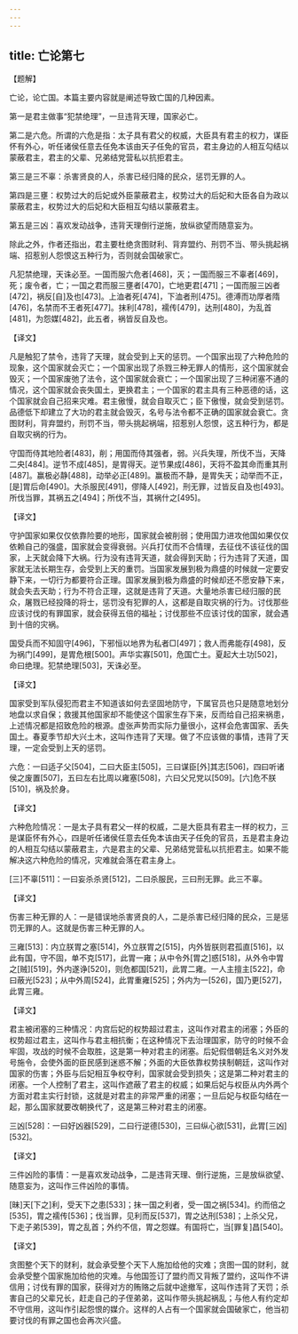 ```yaml
---
---
---
```

title: 亡论第七
---





【题解】


亡论，论亡国。本篇主要内容就是阐述导致亡国的几种因素。


第一是君主做事“犯禁绝理”，一旦违背天理，国家必亡。


第二是六危。所谓的六危是指：太子具有君父的权威，大臣具有君主的权力，谋臣怀有外心，听任诸侯任意去任免本该由天子任免的官员，君主身边的人相互勾结以蒙蔽君主，君主的父辈、兄弟结党营私以抗拒君主。


第三是三不辜：杀害贤良的人，杀害已经归降的民众，惩罚无罪的人。


第四是三壅：权势过大的后妃或外臣蒙蔽君主，权势过大的后妃和大臣各自为政以蒙蔽君主，权势过大的后妃和大臣相互勾结以蒙蔽君主。


第五是三凶：喜欢发动战争，违背天理倒行逆施，放纵欲望而随意妄为。


除此之外，作者还指出，君主要杜绝贪图财利、背弃盟约、刑罚不当、带头挑起祸端、招惹别人怨恨这五种行为，否则就会国破家亡。


凡犯禁绝理，天诛必至。一国而服六危者[468]，灭；一国而服三不辜者[469]，死；废令者，亡；一国之君而服三壅者[470]，亡地更君[471]；一国而服三凶者[472]，祸反[自]及也[473]。上洫者死[474]，下洫者刑[475]。德溥而功厚者隋[476]，名禁而不王者死[477]。抹利[478]，襦传[479]，达刑[480]，为乱首[481]，为怨媒[482]，此五者，祸皆反自及也。


【译文】


凡是触犯了禁令，违背了天理，就会受到上天的惩罚。一个国家出现了六种危险的现象，这个国家就会灭亡；一个国家出现了杀戮三种无罪人的情形，这个国家就会毁灭；一个国家废弛了法令，这个国家就会衰亡；一个国家出现了三种闭塞不通的情况，这个国家就会丧失国土，更换君主；一个国家的君主具有三种恶德的话，这个国家就会自己招来灾难。君主傲慢，就会自取灭亡；臣下傲慢，就会受到惩罚。品德低下却建立了大功的君主就会毁灭，名号与法令都不正确的国家就会衰亡。贪图财利，背弃盟约，刑罚不当，带头挑起祸端，招惹别人怨恨，这五种行为，都是自取灾祸的行为。


守国而侍其地险者[483]，削；用国而侍其强者，弱。兴兵失理，所伐不当，天降二央[484]。逆节不成[485]，是胃得天。逆节果成[486]，天将不盈其命而重其刑[487]。赢极必静[488]，动举必正[489]。赢极而不静，是胃失天；动举而不正，[是]胃后命[490]。大杀服民[491]，僇降人[492]，刑无罪，过皆反自及也[493]。所伐当罪，其祸五之[494]；所伐不当，其祸什之[495]。


【译文】


守护国家如果仅仅依靠险要的地形，国家就会被削弱；使用国力进攻他国如果仅仅依赖自己的强盛，国家就会变得衰弱。兴兵打仗而不合情理，去征伐不该征伐的国家，上天就会降下大祸。行为没有违背天道，就会得到天助；行为违背了天道，国家就无法长期生存，会受到上天的重罚。当国家发展到极为鼎盛的时候就一定要安静下来，一切行为都要符合正理。国家发展到极为鼎盛的时候却还不愿安静下来，就会失去天助；行为不符合正理，这就是违背了天道。大量地杀害已经归服的民众，屠戮已经投降的将士，惩罚没有犯罪的人，这都是自取灾祸的行为。讨伐那些应该讨伐的有罪国家，就会获得五倍的福祉；讨伐那些不应该讨伐的国家，就会遇到十倍的灾祸。


国受兵而不知固守[496]，下邪恒以地界为私者□[497]；救人而弗能存[498]，反为祸门[499]，是胃危根[500]。声华实寡[501]，危国亡土。夏起大土功[502]，命曰绝理。犯禁绝理[503]，天诛必至。


【译文】


国家受到军队侵犯而君主不知道该如何去坚固地防守，下属官员也只是随意地划分地盘以求自保；救援其他国家却不能使这个国家生存下来，反而给自己招来祸患，上述情况都是招致危险的根源。虚张声势而实际力量很小，这样会危害国家、丢失国土。春夏季节却大兴土木，这叫作违背了天理。做了不应该做的事情，违背了天理，一定会受到上天的惩罚。


六危：一曰适子父[504]，二曰大臣主[505]，三曰谋臣[外]其志[506]，四曰听诸侯之废置[507]，五曰左右比周以雍塞[508]，六曰父兄党以[509]。[六]危不朕[510]，祸及於身。


【译文】


六种危险情况：一是太子具有君父一样的权威，二是大臣具有君主一样的权力，三是谋臣怀有外心，四是听任诸侯任意去任免本该由天子任免的官员，五是君主身边的人相互勾结以蒙蔽君主，六是君主的父辈、兄弟结党营私以抗拒君主。如果不能解决这六种危险的情况，灾难就会落在君主身上。


[三]不辜[511]：一曰妄杀杀贤[512]，二曰杀服民，三曰刑无罪。此三不辜。


【译文】


伤害三种无罪的人：一是错误地杀害贤良的人，二是杀害已经归降的民众，三是惩罚无罪的人。这就是伤害三种无罪的人。


三雍[513]：内立朕胃之塞[514]，外立朕胃之[515]，内外皆朕则君孤直[516]，以此有国，守不固，单不克[517]，此胃一雍；从中令外[胃之]惑[518]，从外令中胃之[贼][519]，外内遂诤[520]，则危都国[521]，此胃二雍。一人主擅主[522]，命曰蔽光[523]；从中外周[524]，此胃重雍[525]；外内为一[526]，国乃更[527]，此胃三雍。


【译文】


君主被闭塞的三种情况：内宫后妃的权势超过君主，这叫作对君主的闭塞；外臣的权势超过君主，这叫作与君主相抗衡；在这种情况下去治理国家，防守的时候不会牢固，攻战的时候不会取胜，这是第一种对君主的闭塞。后妃假借朝廷名义对外发号施令，会使外面的臣民感到迷惑不解；外面的大臣依靠权势挟制朝廷，这叫作对国家的伤害；外臣与后妃相互争权夺利，国家就会受到损失；这是第二种对君主的闭塞。一个人控制了君主，这叫作遮蔽了君主的权威；如果后妃与权臣从内外两个方面对君主实行封锁，这就是对君主的非常严重的闭塞；一旦后妃与权臣勾结在一起，那么国家就要改朝换代了，这是第三种对君主的闭塞。


三凶[528]：一曰好凶器[529]，二曰行逆德[530]，三曰纵心欲[531]，此胃[三凶][532]。


【译文】


三件凶险的事情：一是喜欢发动战争，二是违背天理、倒行逆施，三是放纵欲望、随意妄为，这叫作三件凶险的事情。


[昧]天[下之]利，受天下之患[533]；抹一国之利者，受一国之祸[534]。约而倍之[535]，胃之襦传[536]；伐当罪，见利而反[537]，胃之达刑[538]；上杀父兄，下走子弟[539]，胃之乱首；外约不信，胃之怨媒。有国将亡，当[罪复]昌[540]。


【译文】


贪图整个天下的财利，就会承受整个天下人施加给他的灾难；贪图一国的财利，就会承受整个国家施加给他的灾难。与他国签订了盟约而又背叛了盟约，这叫作不讲信用；讨伐有罪的国家，获得对方的贿赂之后就中途撤军，这叫作违背了天罚；杀害自己的父辈兄长，赶走自己的子侄弟弟，这叫作带头挑起祸乱；与他人有约定却不守信用，这叫作引起怨恨的媒介。这样的人占有一个国家就会国破家亡，他当初要讨伐的有罪之国也会再次兴盛。